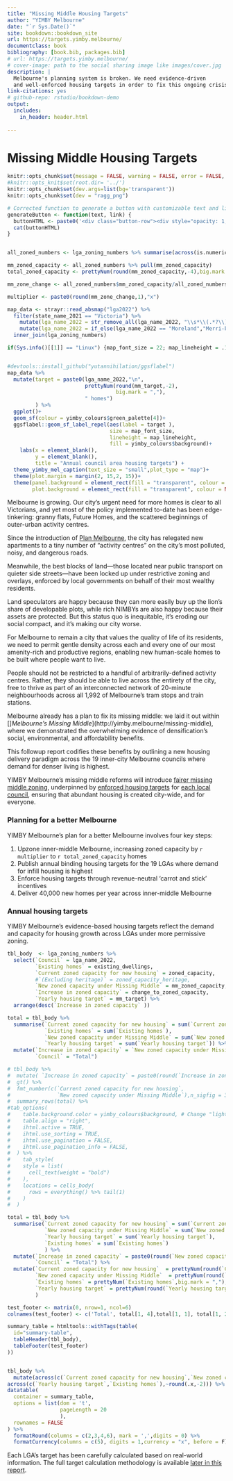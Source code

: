 ```yaml
--- 
title: "Missing Middle Housing Targets"
author: "YIMBY Melbourne"
date: "`r Sys.Date()`"
site: bookdown::bookdown_site
url: https://targets.yimby.melbourne/
documentclass: book
bibliography: [book.bib, packages.bib]
# url: https://targets.yimby.melbourne/
# cover-image: path to the social sharing image like images/cover.jpg
description: |
  Melbourne's planning system is broken. We need evidence-driven 
  and well-enforced housing targets in order to fix this ongoing crisis.
link-citations: yes
# github-repo: rstudio/bookdown-demo
output:
  includes:
    in_header: header.html
  
---
```

# Missing Middle Housing Targets

```r

knitr::opts_chunk$set(message = FALSE, warning = FALSE, error = FALSE, echo = FALSE, dpi = 300,fig.width = 7, fig.height = 4)
#knitr::opts_knit$set(root.dir= '../')   
knitr::opts_chunk$set(dev.args=list(bg='transparent'))
knitr::opts_chunk$set(dev = "ragg_png")

# Corrected function to generate a button with customizable text and link
generateButton <- function(text, link) {
  buttonHTML <- paste0('<div class="button-row"><div style="opacity: 1; transform: translate3d(0px, 0px, 0px) scale3d(1, 1, 1) rotateX(0deg) rotateY(0deg) rotateZ(0deg) skew(0deg); transform-style: preserve-3d;" class="button-wrapper"><a href="', link, '" class="button-fullwidth-2 w-inline-block"><div style="width: 0%; height: 2px;" class="bottom-line-2"></div><div style="height: 0%; width: 2px;" class="left-line-2"></div><div style="width: 0%; height: 2px;" class="top-line-2"></div><div style="height: 0%; width: 2px;" class="right-line-2"></div><div style="height: 0%; width: 538.617px;" class="overlay-colr-button-2"></div><div style="color: rgb(0, 0, 0);" class="button-text">', text, '</div></a></div></div>')
  cat(buttonHTML)
}


all_zoned_numbers <- lga_zoning_numbers %>% summarise(across(is.numeric, sum))

mm_zoned_capacity <- all_zoned_numbers %>% pull(mm_zoned_capacity) 
total_zoned_capacity <- prettyNum(round(mm_zoned_capacity,-4),big.mark = ",") 

mm_zone_change <- all_zoned_numbers$mm_zoned_capacity/all_zoned_numbers$zoned_capacity

multiplier <- paste0(round(mm_zone_change,1),"x")

```


```r
map_data <- strayr::read_absmap("lga2022") %>% 
  filter(state_name_2021 == "Victoria") %>% 
    mutate(lga_name_2022 = str_remove_all(lga_name_2022, "\\s*\\(.*?\\)\\s*")) %>% 
    mutate(lga_name_2022 = if_else(lga_name_2022 == "Moreland","Merri-bek",lga_name_2022)) %>%  # Moreland changed name in 2021
  inner_join(lga_zoning_numbers) 

if(Sys.info()[[1]] == "Linux") {map_font_size = 22; map_lineheight = .15} else {map_font_size = 2; map_lineheight = 1}


#devtools::install_github("yutannihilation/ggsflabel")
map_data %>% 
  mutate(target = paste0(lga_name_2022,"\n",
                         prettyNum(round(mm_target,-2),
                                   big.mark = ","),
                         " homes")
         ) %>% 
  ggplot()+
  geom_sf(colour = yimby_colours$green_palette[4])+
  ggsflabel::geom_sf_label_repel(aes(label = target ),
                                 size = map_font_size,
                                 lineheight = map_lineheight,
                                 fill = yimby_colours$background)+
    labs(x = element_blank(),
         y = element_blank(),
         title = "Annual council area housing targets") +
  theme_yimby_mel_caption(text_size = "small",plot_type = "map")+
  theme(plot.margin = margin(2, 15,2, 15))+
  theme(panel.background = element_rect(fill = "transparent", colour = NA),  
        plot.background = element_rect(fill = "transparent", colour = NA))

```

Melbourne is growing. Our city's urgent need for more homes is clear to all Victorians, and yet most of the policy implemented to-date has been edge-tinkering: granny flats, Future Homes, and the scattered beginnings of outer-urban activity centres.

Since the introduction of [Plan Melbourne](https://www.planning.vic.gov.au/guides-and-resources/strategies-and-initiatives/plan-melbourne), the city has relegated new apartments to a tiny number of "activity centres" on the city's most polluted, noisy, and dangerous roads. 

Meanwhile, the best blocks of land—those located near public transport on quieter side streets—have been locked up under restrictive zoning and overlays, enforced by local governments on behalf of their most wealthy residents. 

Land speculators are happy because they can more easily buy up the lion's share of developable plots, while rich NIMBYs are also happy because their assets are protected. But this status quo is inequitable, it's eroding our social compact, and it's making our city worse. 

For Melbourne to remain a city that values the quality of life of its residents, we need to permit gentle density across each and every one of our most amenity-rich and productive regions, enabling new human-scale homes to be built where people want to live. 

People should not be restricted to a handful of arbitrarily-defined activity centres. Rather, they should be able to live across the entirety of the city, free to thrive as part of an interconnected network of 20-minute neighbourhoods across all 1,992 of Melbourne's tram stops and train stations.

Melbourne already has a plan to fix its missing middle: we laid it out within []_Melbourne's Missing Middle_](http://yimby.melbourne/missing-middle), where we demonstrated the overwhelming evidence of densification's social, environmental, and affordability benefits. 

This followup report codifies these benefits by outlining a new housing delivery paradigm across the 19 inner-city Melbourne councils where demand for denser living is highest. 

YIMBY Melbourne's missing middle reforms will introduce [fairer missing middle zoning](missing-middle-upzoning.html), underpinned by [enforced housing targets](implementing-housing-targets.html) for [each local council](council-targets-2024-25.html), ensuring that abundant housing is created city-wide, and for everyone.

### Planning for a better Melbourne

YIMBY Melbourne's plan for a better Melbourne involves four key steps:

1. Upzone inner-middle Melbourne, increasing zoned capacity by `r multiplier` to `r total_zoned_capacity` homes
2. Publish annual binding housing targets for the 19 LGAs where demand for infill housing is highest
3. Enforce housing targets through revenue-neutral 'carrot and stick' incentives
4. Deliver 40,000 new homes per year across inner-middle Melbourne

### Annual housing targets

YIMBY Melbourne's evidence-based housing targets reflect the demand and capacity for housing growth across LGAs under more permissive zoning. 

```r
tbl_body  <- lga_zoning_numbers %>% 
  select(`Council` = lga_name_2022,
         `Existing homes` = existing_dwellings,
         `Current zoned capacity for new housing` = zoned_capacity,
         #`(Excluding heritage)` = zoned_capacity_heritage,
         `New zoned capacity under Missing Middle` = mm_zoned_capacity,
         `Increase in zoned capacity` = change_to_zoned_capacity,
         `Yearly housing target` = mm_target) %>% 
  arrange(desc(`Increase in zoned capacity` ))

total = tbl_body %>% 
  summarise(`Current zoned capacity for new housing` = sum(`Current zoned capacity for new housing`),
            `Existing homes` = sum(`Existing homes`),
            `New zoned capacity under Missing Middle` = sum(`New zoned capacity under Missing Middle`),
            `Yearly housing target` = sum(`Yearly housing target`)) %>% 
  mutate(`Increase in zoned capacity` = `New zoned capacity under Missing Middle`/`Current zoned capacity for new housing`,
         `Council` = "Total")

# tbl_body %>%
#  mutate( `Increase in zoned capacity` = paste0(round(`Increase in zoned capacity`,1),"x")) %>% 
#  gt() %>% 
#  fmt_number(c(`Current zoned capacity for new housing`,
#               `New zoned capacity under Missing Middle`),n_sigfig = 3) %>% 
#  summary_rows(total) %>%
#tab_options(
#    table.background.color = yimby_colours$background, # Change "lightblue" to any color you prefer
#    table.align = "right",
#    ihtml.active = TRUE,
#    ihtml.use_sorting = TRUE,
#    ihtml.use_pagination = FALSE,
#    ihtml.use_pagination_info = FALSE,
#  ) %>% 
#    tab_style(
#    style = list(
#      cell_text(weight = "bold")
#    ),
#    locations = cells_body(
#      rows = everything() %>% tail(1)
#    )
#  )
```

```r

total = tbl_body %>% 
  summarise(`Current zoned capacity for new housing` = sum(`Current zoned capacity for new housing`),
            `New zoned capacity under Missing Middle` = sum(`New zoned capacity under Missing Middle`),
            `Yearly housing target` = sum(`Yearly housing target`),
            `Existing homes` = sum(`Existing homes`)
            ) %>% 
  mutate(`Increase in zoned capacity` = paste0(round(`New zoned capacity under Missing Middle`/`Current zoned capacity for new housing`,1),"x"),
         `Council` = "Total") %>% 
  mutate(`Current zoned capacity for new housing`  = prettyNum(round(`Current zoned capacity for new housing`,-3),big.mark = ","),
         `New zoned capacity under Missing Middle`  = prettyNum(round(`New zoned capacity under Missing Middle`,-3),big.mark = ","),
         `Existing homes` = prettyNum(`Existing homes`,big.mark = ","),
         `Yearly housing target` = prettyNum(round(`Yearly housing target`,-2),big.mark = ","),
         )

test_footer <- matrix(0, nrow=1, ncol=6)
colnames(test_footer) <- c('Total', total[1, 4],total[1, 1], total[1, 2], total[1, 5],total[1, 3])

summary_table = htmltools::withTags(table(
  id="summary-table",
  tableHeader(tbl_body),
  tableFooter(test_footer)
))


tbl_body %>% 
  mutate(across(c(`Current zoned capacity for new housing`,`New zoned capacity under Missing Middle`),~round(.x,-3)),
across(c(`Yearly housing target`,`Existing homes`),~round(.x,-2))) %>%
datatable(
  container = summary_table,
  options = list(dom = 't',
                 pageLength = 20
                 ),
  rownames = FALSE
) %>% 
  formatRound(columns = c(2,3,4,6), mark = ',',digits = 0) %>% 
  formatCurrency(columns = c(5), digits = 1,currency = "x", before = F)

```

Each LGA's target has been carefully calculated based on real-world information. The full target calculation methodology is available [later in this report](implementing-housing-targets.html#calculating-targets).
